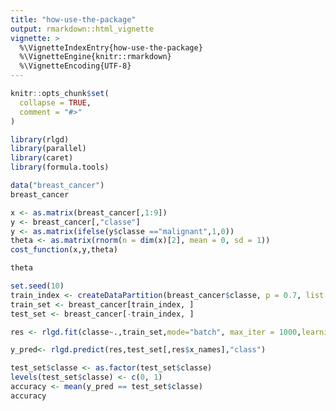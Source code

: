 ```yaml
---
title: "how-use-the-package"
output: rmarkdown::html_vignette
vignette: >
  %\VignetteIndexEntry{how-use-the-package}
  %\VignetteEngine{knitr::rmarkdown}
  %\VignetteEncoding{UTF-8}
---
```


```r
knitr::opts_chunk$set(
  collapse = TRUE,
  comment = "#>"
)
```

```r
library(rlgd)
library(parallel)
library(caret)
library(formula.tools)
```


```r
data("breast_cancer")
breast_cancer
```

```r
x <- as.matrix(breast_cancer[,1:9])
y <- breast_cancer[,"classe"]
y <- as.matrix(ifelse(y$classe =="malignant",1,0))
theta <- as.matrix(rnorm(n = dim(x)[2], mean = 0, sd = 1))
cost_function(x,y,theta)
```
```r
theta
```



```r
set.seed(10)
train_index <- createDataPartition(breast_cancer$classe, p = 0.7, list = F)
train_set <- breast_cancer[train_index, ]
test_set <- breast_cancer[-train_index, ]
```

```r
res <- rlgd.fit(classe~.,train_set,mode="batch", max_iter = 1000,learning_rate = 0.01, tol = 1e-5, standardize = T)
```

```r
y_pred<- rlgd.predict(res,test_set[,res$x_names],"class")
```


```r
test_set$classe <- as.factor(test_set$classe)
levels(test_set$classe) <- c(0, 1)
accuracy <- mean(y_pred == test_set$classe)
accuracy
```

